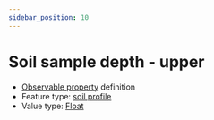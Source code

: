 ```yaml
---
sidebar_position: 10
---
```



# Soil sample depth - upper

- [Observable property](/viewers/dawe-vocabs?uri=https://linked.data.gov.au/def/nrm/2729becc-9e41-4303-9311-ec2a506e62e5) definition
- Feature type: [soil profile](http://linked.data.gov.au/def/tern-cv/80c39b95-0912-4267-bb66-2fa081683723)
- Value type: [Float](https://w3id.org/tern/ontologies/tern/Float)


<Example protocolModule="soil-subsite-sampling" observableProperty="https://linked.data.gov.au/def/nrm/2729becc-9e41-4303-9311-ec2a506e62e5" />
